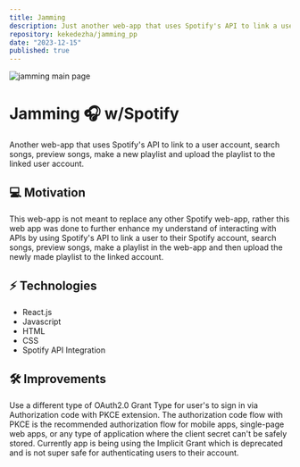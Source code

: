 ```yaml
---
title: Jamming
description: Just another web-app that uses Spotify's API to link a user account, search songs, preview songs, make anew playlist and upload the playlist to the linked user account.
repository: kekedezha/jamming_pp
date: "2023-12-15"
published: true
---
```


![jamming main page](/jamming_preview.png)

# Jamming 🎧 w/Spotify

Another web-app that uses Spotify's API to link to a user account, search songs, preview songs, make a new playlist and upload the playlist to the linked user account.

## 💻 Motivation

This web-app is not meant to replace any other Spotify web-app, rather this web app was done to further enhance my understand of interacting with APIs by using Spotify's API to link a user to their Spotify account, search songs, preview songs, make a playlist in the web-app and then upload the newly made playlist to the linked account.

## ⚡️ Technologies

- React.js
- Javascript
- HTML
- CSS
- Spotify API Integration

## 🛠️ Improvements

Use a different type of OAuth2.0 Grant Type for user's to sign in via Authorization code with PKCE extension. The authorization code flow with PKCE is the recommended authorization flow for mobile apps, single-page web apps, or any type of application where the client secret can't be safely stored.
Currently app is being using the Implicit Grant which is deprecated and is not super safe for authenticating users to their account.
